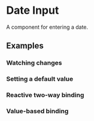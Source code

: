 # Date Input
A component for entering a date.
<Showcase name="hero" />

## Examples

### Watching changes
<Showcase name="change" />

### Setting a default value
<Showcase name="default-value" />

### Reactive two-way binding
<Showcase name="reactive" />

### Value-based binding
<Showcase name="value-based" />

